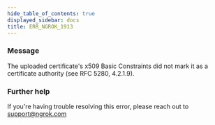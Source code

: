 ```yaml
---
hide_table_of_contents: true
displayed_sidebar: docs
title: ERR_NGROK_1913
---
```




### Message

The uploaded certificate's x509 Basic Constraints did not mark it as a certificate authority (see RFC 5280, 4.2.1.9).

<ErrorDetails error="err_ngrok_1913" />

### Further help

If you're having trouble resolving this error, please reach out to [support@ngrok.com](mailto:support@ngrok.com?subject=Help%20with%20ERR_NGROK_1913)
